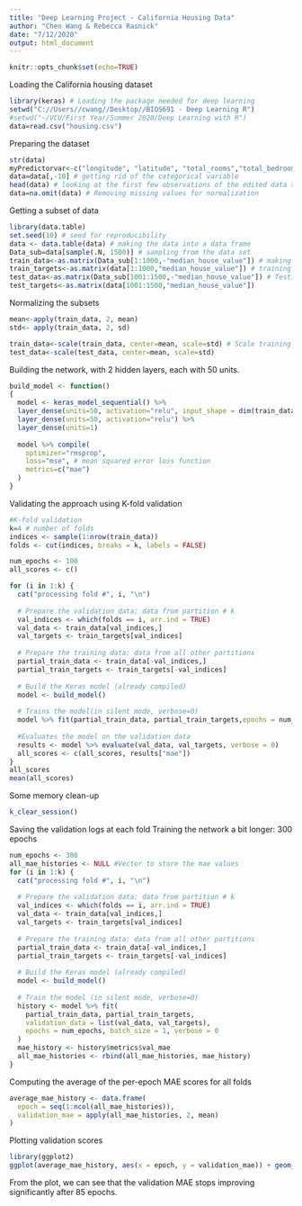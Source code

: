 ---
title: "Deep Learning Project - California Housing Data"
author: "Chen Wang & Rebecca Rasnick"
date: "7/12/2020"
output: html_document
---

```{r setup, include=FALSE}
knitr::opts_chunk$set(echo=TRUE)
```

Loading the California housing dataset

```{r}
library(keras) # Loading the package needed for deep learning
setwd("C://Users//cwang//Desktop//BIOS691 - Deep Learning R")
#setwd("~/VCU/First Year/Summer 2020/Deep Learning with R")
data=read.csv("housing.csv")
```

Preparing the dataset

```{r}
str(data)
myPredictorvar<-c("longitude", "latitude", "total_rooms","total_bedrooms","population","households","median_income") # Predictor values
data=data[,-10] # getting rid of the categorical variable
head(data) # looking at the first few observations of the edited data set
data=na.omit(data) # Removing missing values for normalization
```

Getting a subset of data

```{r}
library(data.table)
set.seed(10) # seed for reproducibility
data <- data.table(data) # making the data into a data frame
Data_sub=data[sample(.N, 1500)] # sampling from the data set
train_data<-as.matrix(Data_sub[1:1000,-"median_house_value"]) # making train data with only predictor variables
train_targets<-as.matrix(data[1:1000,"median_house_value"]) # training data response variable
test_data<-as.matrix(Data_sub[1001:1500,-"median_house_value"]) # Testing data
test_targets<-as.matrix(data[1001:1500,"median_house_value"])
```

Normalizing the subsets

```{r}
mean<-apply(train_data, 2, mean)
std<- apply(train_data, 2, sd)

train_data<-scale(train_data, center=mean, scale=std) # Scale training and testing data using the mean and std from the training data
test_data<-scale(test_data, center=mean, scale=std)
```

Building the network, with 2 hidden layers, each with 50 units.

```{r}
build_model <- function()
{
  model <- keras_model_sequential() %>%
  layer_dense(units=50, activation="relu", input_shape = dim(train_data)[[2]]) %>%
  layer_dense(units=50, activation="relu") %>%
  layer_dense(units=1)
  
  model %>% compile(
    optimizer="rmsprop",
    loss="mse", # mean squared error loss function
    metrics=c("mae")
  )
}
```

Validating the approach using K-fold validation

```{r}
#K-fold validation
k=4 # number of folds
indices <- sample(1:nrow(train_data))
folds <- cut(indices, breaks = k, labels = FALSE)

num_epochs <- 100
all_scores <- c()

for (i in 1:k) {
  cat("processing fold #", i, "\n")
  
  # Prepare the validation data: data from partition # k
  val_indices <- which(folds == i, arr.ind = TRUE)
  val_data <- train_data[val_indices,]
  val_targets <- train_targets[val_indices]
  
  # Prepare the training data: data from all other partitions
  partial_train_data <- train_data[-val_indices,]
  partial_train_targets <- train_targets[-val_indices]
  
  # Build the Keras model (already compiled)
  model <- build_model()
  
  # Trains the model(in silent mode, verbose=0)
  model %>% fit(partial_train_data, partial_train_targets,epochs = num_epochs, batch_size = 1, verbose = 0)
  
  #Evaluates the model on the validation data
  results <- model %>% evaluate(val_data, val_targets, verbose = 0)
  all_scores <- c(all_scores, results["mae"])
}
all_scores
mean(all_scores)
```

Some memory clean-up

```{r}
k_clear_session()
```

Saving the validation logs at each fold
Training the network a bit longer: 300 epochs

```{r}
num_epochs <- 300
all_mae_histories <- NULL #Vector to store the mae values
for (i in 1:k) {
  cat("processing fold #", i, "\n")
  
  # Prepare the validation data: data from partition # k
  val_indices <- which(folds == i, arr.ind = TRUE)
  val_data <- train_data[val_indices,]
  val_targets <- train_targets[val_indices]
  
  # Prepare the training data: data from all other partitions
  partial_train_data <- train_data[-val_indices,]
  partial_train_targets <- train_targets[-val_indices]
  
  # Build the Keras model (already compiled)
  model <- build_model()
  
  # Train the model (in silent mode, verbose=0)
  history <- model %>% fit(
    partial_train_data, partial_train_targets,
    validation_data = list(val_data, val_targets),
    epochs = num_epochs, batch_size = 1, verbose = 0
  )
  mae_history <- history$metrics$val_mae
  all_mae_histories <- rbind(all_mae_histories, mae_history)
}
```

Computing the average of the per-epoch MAE scores for all folds

```{r}
average_mae_history <- data.frame(
  epoch = seq(1:ncol(all_mae_histories)),
  validation_mae = apply(all_mae_histories, 2, mean)
)
```

Plotting validation scores

```{r}
library(ggplot2)
ggplot(average_mae_history, aes(x = epoch, y = validation_mae)) + geom_smooth()
```

From the plot, we can see that the validation MAE stops improving significantly after 85 epochs.
